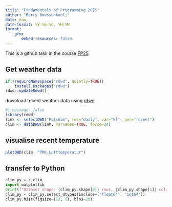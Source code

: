 ```yaml
---
title: "Fundamentals of Programming 2025"
author: "Berry Boessenkool;"
date: now
date-format: %Y-%m-%d, %H:%M
format:
    gfm: 
       embed-resources: false
---
```


This is a github task in the course [FP25](https://open.hpi.de/courses/hpi-dh-fprog2025).\

## Get weather data

```r
if(!requireNamespace("rdwd", quietly=TRUE))
	install.packages("rdwd")
rdwd::updateRdwd()
```

download recent weather data using [rdwd](https://bookdown.org/brry/rdwd/)

```r
#| message: false
library(rdwd)
link <- selectDWD("Potsdam", res="daily", var="kl", per="recent")
clim <- dataDWD(link, varnames=TRUE, force=24)
```

## visualise recent temperature

```r
plotDWD(clim, "TMK.Lufttemperatur")
```

## transfer to Python

```python
clim_py = r.clim
import matplotlib
print(f"Dataset shape: {clim_py.shape[0]} rows, {clim_py.shape[1]} columns")
clim_py = clim_py.select_dtypes(include=['float64', 'int64'])
clim_py.hist(figsize=(12, 8), bins=20)
```

